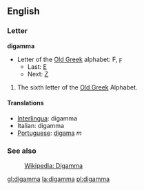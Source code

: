 ==English==
===Letter===
'''digamma'''

*Letter of the [[w:Old Greek|Old Greek]] alphabet: &#x3dc;, &#x3dd;
**Last: [[epsilon|&#917;]]
**Next: [[zeta|&#918;]]

#The sixth letter of the [[w:Old Greek|Old Greek]] Alphabet.

==== Translations ====
*[[Interlingua]]: digamma
*Italian: digamma
*[[Portuguese]]: [[digama]] ''m''

=== See also ===
:[[w:Digamma (letter)|Wikipedia: Digamma]]

[[gl:digamma]]
[[la:digamma]]
[[pl:digamma]]